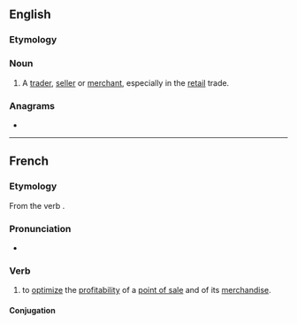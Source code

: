 ==English==

===Etymology===
{{suffix|en|merchandise|er|id2=agent noun}}

===Noun===
{{en-noun}}

# A [[trader]], [[seller]] or [[merchant]], especially in the [[retail]] trade.

===Anagrams===
* {{anagrams|en|merchandries}}

----

==French==

===Etymology===
From the {{etyl|en|fr}} verb {{m|en|merchandise}}.

===Pronunciation===
* {{fr-IPA}}

===Verb===
{{fr-verb}}

# to [[optimize]] the [[profitability]] of a [[point of sale]] and of its [[merchandise]].

====Conjugation====
{{fr-conj-auto}}